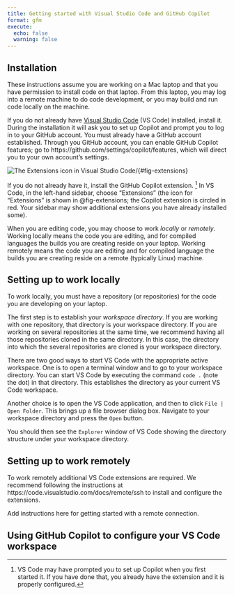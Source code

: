 ```yaml
---
title: Getting started with Visual Studio Code and GitHub Copilot
format: gfm
execute:
  echo: false
  warning: false
---
```


## Installation

These instructions assume you are working on a Mac laptop and that you have permission to install code on that laptop.
From this laptop, you may log into a remote machine to do code development, or you may build and run code locally on the machine.

If you do not already have [Visual Studio Code](https://code.visualstudio.com/download) (VS Code) installed, install it.
During the installation it will ask you to set up Copilot and prompt you to log in to your GitHub account.
You must already have a GitHub account established.
Through you GitHub account, you can enable GitHub Copilot features; go to https://github.com/settings/copilot/features, which will direct you to your own account's settings.

![The Extensions icon in Visual Studio Code](images/extensions.png)/{#fig-extensions}

If you do not already have it, install the GitHub Copilot extension. [^orig]
In VS Code, in the left-hand sidebar, choose "Extensions" (the icon for "Extensions" is shown in @fig-extensions; the Copilot extension is circled in red. Your sidebar may show additional extensions you have already installed some).

[^orig]: VS Code may have prompted you to set up Copilot when you first started it.
         If you have done that, you already have the extension and it is properly configured.

When you are editing code, you may choose to work *locally* or *remotely*.
Working locally means the code you are editing, and for compiled languages the builds you are creating reside on your laptop.
Working remotely means the code you are editing and for compiled language the builds you are creating reside on a remote (typically Linux) machine.

## Setting up to work locally

To work locally, you must have a repository (or repositories) for the code you are developing on your laptop.

The first step is to establish your *workspace directory*.
If you are working with one repository, that directory is your workspace directory.
If you are working on several repositories at the same time, we recommend having all those repositories cloned in the same directory.
In this case, the directory into which the several repositories are cloned is your workspace directory.

There are two good ways to start VS Code with the appropriate active workspace.
One is to open a terminal window and to go to your workspace directory.
You can start VS Code by executing the command `code .` (note the dot) in that directory.
This establishes the directory as your current VS Code workspace.

Another choice is to open the VS Code application, and then to click `File | Open Folder`.
This brings up a file browser dialog box.
Navigate to your workspace directory and press the `Open` button.

You should then see the `Explorer` window of VS Code showing the directory structure under your workspace directory.

## Setting up to work remotely

To work remotely additional VS Code extensions are required.
We recommend following the instructions at https://code.visualstudio.com/docs/remote/ssh to install and configure the extensions.

:::{.callout-note}
Add instructions here for getting started with a remote connection.
:::

## Using GitHub Copilot to configure your VS Code workspace


